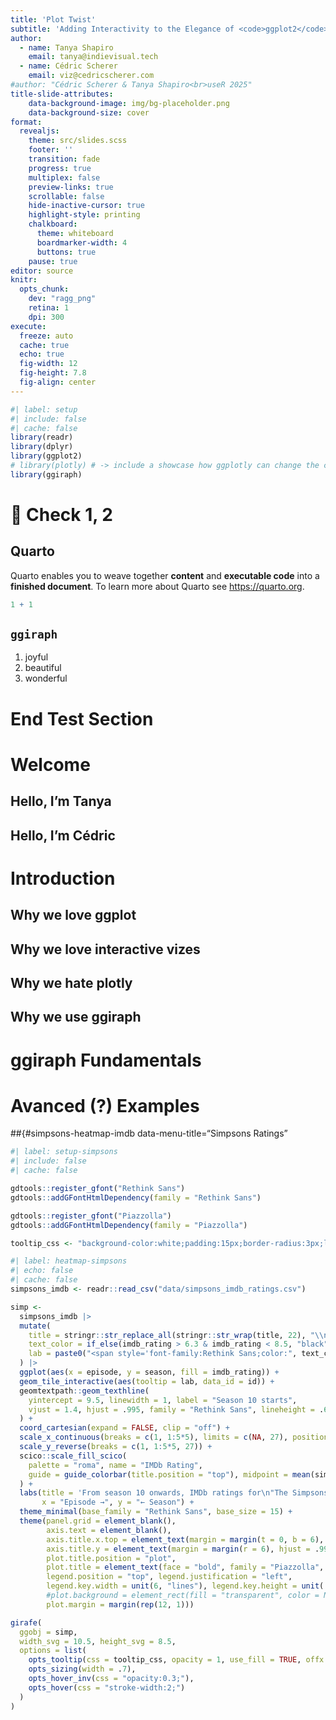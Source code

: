 ```yaml
---
title: 'Plot Twist'
subtitle: 'Adding Interactivity to the Elegance of <code>ggplot2</code> with <code>ggiraph</code>'
author:
  - name: Tanya Shapiro
    email: tanya@indievisual.tech
  - name: Cédric Scherer
    email: viz@cedricscherer.com
#author: "Cédric Scherer & Tanya Shapiro<br>useR 2025"
title-slide-attributes:
    data-background-image: img/bg-placeholder.png
    data-background-size: cover
format:
  revealjs:
    theme: src/slides.scss
    footer: ''
    transition: fade
    progress: true
    multiplex: false
    preview-links: true
    scrollable: false
    hide-inactive-cursor: true
    highlight-style: printing
    chalkboard:
      theme: whiteboard
      boardmarker-width: 4
      buttons: true
    pause: true
editor: source
knitr:
  opts_chunk:
    dev: "ragg_png"
    retina: 1
    dpi: 300
execute:
  freeze: auto
  cache: true
  echo: true
  fig-width: 12
  fig-height: 7.8
  fig-align: center
---
```


```r
#| label: setup
#| include: false
#| cache: false
library(readr)
library(dplyr)
library(ggplot2)
# library(plotly) # -> include a showcase how ggplotly can change the custom designs?
library(ggiraph)
```


# 🎤 Check 1, 2


## Quarto

Quarto enables you to weave together <b class='simple-highlight-1'>content</b> and <b class='simple-highlight-2'>executable code</b> into a <b class='simple-highlight-3'>finished document</b>. To learn more about Quarto see <https://quarto.org>.

```r
1 + 1
```

## `ggiraph`

::: incremental
1. joyful
1. beautiful
1. wonderful
:::


# End Test Section


# Welcome


## Hello, I'm Tanya


## Hello, I'm Cédric


# Introduction


## Why we love ggplot


## Why we love interactive vizes


## Why we hate plotly


## Why we use ggiraph


# ggiraph Fundamentals


# Avanced (?) Examples


##{#simpsons-heatmap-imdb data-menu-title="Simpsons Ratings"

```r
#| label: setup-simpsons
#| include: false
#| cache: false

gdtools::register_gfont("Rethink Sans")
gdtools::addGFontHtmlDependency(family = "Rethink Sans")

gdtools::register_gfont("Piazzolla")
gdtools::addGFontHtmlDependency(family = "Piazzolla")

tooltip_css <- "background-color:white;padding:15px;border-radius:3px;lineheight:1.4; border:2px solid white;"
```

```r
#| label: heatmap-simpsons
#| echo: false
#| cache: false
simpsons_imdb <- readr::read_csv("data/simpsons_imdb_ratings.csv")

simp <-
  simpsons_imdb |> 
  mutate(
    title = stringr::str_replace_all(stringr::str_wrap(title, 22), "\\n", "<br>"),
    text_color = if_else(imdb_rating > 6.3 & imdb_rating < 8.5, "black", "white"),
    lab = paste0("<span style='font-family:Rethink Sans;color:", text_color, ";'>", "S", sprintf("%02d", season), " E", sprintf("%02d", episode), "<br><b style='font-size:150%;font-weight:600;font-family:piazzolla;'>", title, "</b><br><br>IMDb Rating: ", sprintf("%1.1f", imdb_rating))
  ) |> 
  ggplot(aes(x = episode, y = season, fill = imdb_rating)) +
  geom_tile_interactive(aes(tooltip = lab, data_id = id)) +
  geomtextpath::geom_texthline(
    yintercept = 9.5, linewidth = 1, label = "Season 10 starts", 
    vjust = 1.4, hjust = .995, family = "Rethink Sans", lineheight = .6
  ) +
  coord_cartesian(expand = FALSE, clip = "off") +
  scale_x_continuous(breaks = c(1, 1:5*5), limits = c(NA, 27), position = "top") +
  scale_y_reverse(breaks = c(1, 1:5*5, 27)) +
  scico::scale_fill_scico(
    palette = "roma", name = "IMDb Rating",
    guide = guide_colorbar(title.position = "top"), midpoint = mean(simpsons_imdb$imdb_rating)
  ) +
  labs(title = 'From season 10 onwards, IMDb ratings for\n"The Simpsons" dropped considerably',
       x = "Episode →", y = "← Season") +
  theme_minimal(base_family = "Rethink Sans", base_size = 15) +
  theme(panel.grid = element_blank(),
        axis.text = element_blank(),
        axis.title.x.top = element_text(margin = margin(t = 0, b = 6), hjust = 0),
        axis.title.y = element_text(margin = margin(r = 6), hjust = .99),
        plot.title.position = "plot",
        plot.title = element_text(face = "bold", family = "Piazzolla", size = rel(2), margin = margin(b = 25)),
        legend.position = "top", legend.justification = "left",
        legend.key.width = unit(6, "lines"), legend.key.height = unit(.45, "lines"),
        #plot.background = element_rect(fill = "transparent", color = NA),
        plot.margin = margin(rep(12, 1)))

girafe(
  ggobj = simp,
  width_svg = 10.5, height_svg = 8.5,
  options = list(
    opts_tooltip(css = tooltip_css, opacity = 1, use_fill = TRUE, offx = 10, offy = 10),
    opts_sizing(width = .7),
    opts_hover_inv(css = "opacity:0.3;"),
    opts_hover(css = "stroke-width:2;")
  )
)
```


